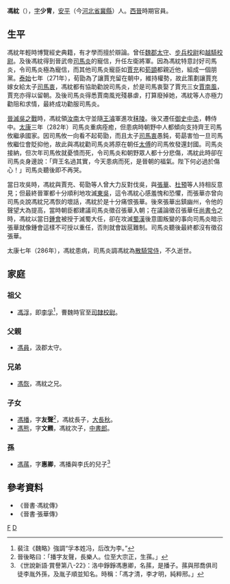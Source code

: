 '''馮紞'''（{{bd|3世紀||286年|catIdx=F}}），[[表字|字]]'''少冑'''，[[安平郡_(東漢)|安平]]（今[[河北省|河北省]][[冀縣|冀縣]]）人。[[西晉|西晉]]時期官員。

== 生平 ==
馮紞年輕時博覽經史典籍，有才學而擅於辯論。曾任[[魏郡|魏郡]][[太守|太守]]、[[步兵校尉|步兵校尉]]和[[越騎校尉|越騎校尉]]。及後馮紞得到晉武帝[[司馬炎|司馬炎]]的寵信，升任左衛將軍。因為馮紞特意討好司馬炎，令司馬炎極為寵信，而其他司馬炎寵臣如[[賈充|賈充]]和[[荀顗|荀顗]]都親近他，組成一個朋黨。[[泰始_(西晋)|泰始]]七年（271年），荀勖為了讓賈充留在朝中，維持權勢，故此策劃讓賈充嫁女給太子[[司馬衷|司馬衷]]，馮紞都有協助勸說司馬炎，於是司馬衷娶了賈充三女[[賈南風|賈南風]]，賈充亦得以留朝。及後司馬炎得悉賈南風兇殘暴虐，打算廢掉她，馮紞等人亦極力勸阻和求情，最終成功勸服司馬炎。

[[晉滅吳之戰|晉滅吳之戰]]時，馮紞領[[汝南|汝南]]太守並隨[[王濬|王濬]]軍進攻[[秣陵|秣陵]]。後又遷任[[御史中丞|御史中丞]]，轉侍中。[[太康_(西晋)|太康]]三年（282年）司馬炎重病痊癒，但患病時朝野中人都傾向支持齊王司馬攸繼承國家。因司馬攸一向看不起荀勖，而且太子[[司馬衷|司馬衷]]愚鈍，荀勗害怕一旦司馬攸繼位會貶抑他，故此與馮紞勸司馬炎將原在朝任[[太傅|太傅]]的司馬攸發還封國。司馬炎接納，但次年司馬攸就憂憤而死，令司馬炎和朝野眾人都十分悲傷，馮紞此時卻在司馬炎身邊說：「齊王名過其實，今天患病而死，是晉朝的福氣。陛下何必過於傷心！」司馬炎聽後即不再哭。

當日攻吳時，馮紞與賈充、荀勖等人曾大力反對伐吳，與[[張華|張華]]、[[杜預|杜預]]等人持相反意見；但最終晉軍都十分順利地攻滅[[東吳|東吳]]，這令馮紞心感羞愧和恐懼，而張華亦曾向司馬炎說馮紞兄馮恢的壞話，馮紞於是十分痛恨張華。後來張華出鎮幽州，令他的聲望大為提高，當時朝臣都建議司馬炎徵召張華入朝；在議論徵召張華任[[尚書令|尚書令]]之時，馮紞以當日[[鍾會|鍾會]]被授于滅蜀大任，卻在攻滅[[蜀漢|蜀漢]]後意圖叛變的事向司馬炎暗示張華就像鍾會這樣不可授以重任，否則就會跋扈難制。司馬炎聽後最終都沒有徵召張華。

太康七年（286年），馮紞患病，司馬炎調馮紞為[[散騎常侍|散騎常侍]]，不久逝世。

== 家庭 ==
=== 祖父 ===
*[[馮浮|馮浮]]，即[[李孚_(三國)|李孚]]<ref>裴注《魏略》強調“孚本姓冯，后改为李。”</ref>，曹魏時官至[[司隸校尉|司隸校尉]]。

=== 父親 ===
*[[馮員|馮員]]，汲郡太守。
=== 兄弟 ===
*[[馮恢|馮恢]]，馮紞之兄。

=== 子女 ===
*[[馮播|馮播]]，字'''友聲'''<ref>晉後略曰：「播字友聲，長樂人。位至大宗正，生蓀。」</ref>，馮紞長子，[[大長秋|大長秋]]。
*[[馮熊|馮熊]]，字'''文羆'''，馮紞次子，[[中書郎|中書郎]]。

===孫===
*[[馮蓀|馮蓀]]，字'''惠卿'''，馮播與李氏的兒子<ref>《世說新語·賞譽第八-22》：洛中錚錚馮惠卿，名蓀，是播子。蓀與邢喬俱司徒李胤外孫，及胤子順並知名。時稱：「馮才清，李才明，純粹邢。」</ref>

== 參考資料 ==
*《晉書·馮紞傳》
*《晉書·張華傳》

[[Category:晉朝政治人物|F]]
[[Category:馮姓|D]]